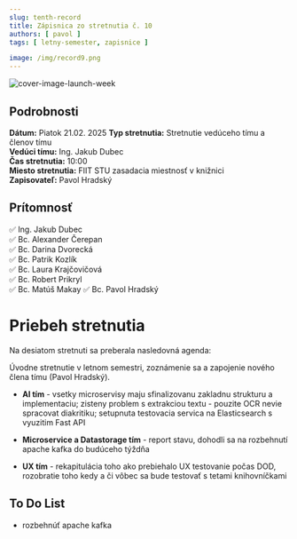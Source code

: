 ```yaml
---
slug: tenth-record
title: Zápisnica zo stretnutia č. 10
authors: [ pavol ]
tags: [ letny-semester, zapisnice ]

image: /img/record9.png
---
```

![cover-image-launch-week](/img/record9.png)

<!-- ❌✅ -->
<!-- truncate -->

## Podrobnosti

**Dátum:** Piatok 21.02. 2025
**Typ stretnutia:** Stretnutie vedúceho tímu a členov tímu  
**Vedúci tímu:** Ing. Jakub Dubec  
**Čas stretnutia:** 10:00  
**Miesto stretnutia:** FIIT STU zasadacia miestnosť v knižnici   
**Zapisovateľ:** Pavol Hradský

## Prítomnosť

 ✅ Ing. Jakub Dubec  
 ✅ Bc. Alexander Čerepan  
 ✅ Bc. Darina Dvorecká  
 ✅ Bc. Patrik Kozlík  
 ✅ Bc. Laura Krajčovičová  
 ✅ Bc. Robert Prikryl  
 ✅ Bc. Matúš Makay
 ✅ Bc. Pavol Hradský

# Priebeh stretnutia
Na desiatom stretnuti sa preberala nasledovná agenda:

Úvodne stretnutie v letnom semestri, zoznámenie sa a zapojenie nového člena tímu (Pavol Hradský).

- **AI tím** - vsetky microservisy maju sfinalizovanu zakladnu strukturu a implementaciu; zisteny problem s extrakciou textu - pouzite OCR nevie spracovat diakritiku; setupnuta testovacia servica na Elasticsearch s vyuzitim Fast API

- **Microservice a Datastorage tím** - report stavu, dohodli sa na rozbehnutí apache kafka do budúceho týždňa

- **UX tím** - rekapitulácia toho ako prebiehalo UX testovanie počas DOD, rozobratie toho kedy a či vôbec sa bude testovať s tetami knihovníčkami

## To Do List

- rozbehnúť apache kafka